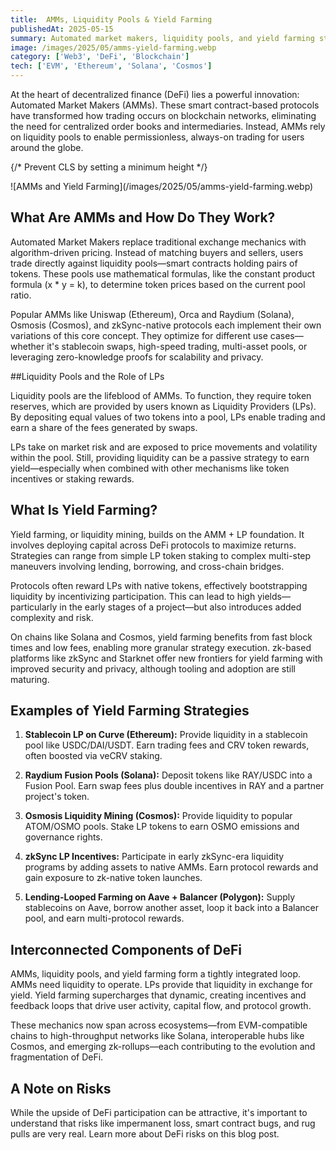 ```yaml
---
title:  AMMs, Liquidity Pools & Yield Farming  
publishedAt: 2025-05-15
summary: Automated market makers, liquidity pools, and yield farming strategies across major blockchains
image: /images/2025/05/amms-yield-farming.webp
category: ['Web3', 'DeFi', 'Blockchain']
tech: ['EVM', 'Ethereum', 'Solana', 'Cosmos']
---
```


At the heart of decentralized finance (DeFi) lies a powerful innovation: Automated Market Makers (AMMs). These smart contract-based protocols have transformed how trading occurs on blockchain networks, eliminating the need for centralized order books and intermediaries. Instead, AMMs rely on liquidity pools to enable permissionless, always-on trading for users around the globe.

{/* Prevent CLS by setting a minimum height */}
<div style={{ minHeight: '300px' }}>
![AMMs and Yield Farming](/images/2025/05/amms-yield-farming.webp)
</div>

## What Are AMMs and How Do They Work?

Automated Market Makers replace traditional exchange mechanics with algorithm-driven pricing. Instead of matching buyers and sellers, users trade directly against liquidity pools—smart contracts holding pairs of tokens. These pools use mathematical formulas, like the constant product formula (x \* y = k), to determine token prices based on the current pool ratio.

Popular AMMs like Uniswap (Ethereum), Orca and Raydium (Solana), Osmosis (Cosmos), and zkSync-native protocols each implement their own variations of this core concept. They optimize for different use cases—whether it's stablecoin swaps, high-speed trading, multi-asset pools, or leveraging zero-knowledge proofs for scalability and privacy.

##Liquidity Pools and the Role of LPs

Liquidity pools are the lifeblood of AMMs. To function, they require token reserves, which are provided by users known as Liquidity Providers (LPs). By depositing equal values of two tokens into a pool, LPs enable trading and earn a share of the fees generated by swaps.

LPs take on market risk and are exposed to price movements and volatility within the pool. Still, providing liquidity can be a passive strategy to earn yield—especially when combined with other mechanisms like token incentives or staking rewards.

## What Is Yield Farming?

Yield farming, or liquidity mining, builds on the AMM + LP foundation. It involves deploying capital across DeFi protocols to maximize returns. Strategies can range from simple LP token staking to complex multi-step maneuvers involving lending, borrowing, and cross-chain bridges.

Protocols often reward LPs with native tokens, effectively bootstrapping liquidity by incentivizing participation. This can lead to high yields—particularly in the early stages of a project—but also introduces added complexity and risk.

On chains like Solana and Cosmos, yield farming benefits from fast block times and low fees, enabling more granular strategy execution. zk-based platforms like zkSync and Starknet offer new frontiers for yield farming with improved security and privacy, although tooling and adoption are still maturing.

## Examples of Yield Farming Strategies

1. **Stablecoin LP on Curve (Ethereum):** Provide liquidity in a stablecoin pool like USDC/DAI/USDT. Earn trading fees and CRV token rewards, often boosted via veCRV staking.

2. **Raydium Fusion Pools (Solana):** Deposit tokens like RAY/USDC into a Fusion Pool. Earn swap fees plus double incentives in RAY and a partner project's token.

3. **Osmosis Liquidity Mining (Cosmos):** Provide liquidity to popular ATOM/OSMO pools. Stake LP tokens to earn OSMO emissions and governance rights.

4. **zkSync LP Incentives:** Participate in early zkSync-era liquidity programs by adding assets to native AMMs. Earn protocol rewards and gain exposure to zk-native token launches.

5. **Lending-Looped Farming on Aave + Balancer (Polygon):** Supply stablecoins on Aave, borrow another asset, loop it back into a Balancer pool, and earn multi-protocol rewards.

## Interconnected Components of DeFi

AMMs, liquidity pools, and yield farming form a tightly integrated loop. AMMs need liquidity to operate. LPs provide that liquidity in exchange for yield. Yield farming supercharges that dynamic, creating incentives and feedback loops that drive user activity, capital flow, and protocol growth.

These mechanics now span across ecosystems—from EVM-compatible chains to high-throughput networks like Solana, interoperable hubs like Cosmos, and emerging zk-rollups—each contributing to the evolution and fragmentation of DeFi.

## A Note on Risks

While the upside of DeFi participation can be attractive, it's important to understand that risks like impermanent loss, smart contract bugs, and rug pulls are very real. Learn more about DeFi risks on this blog post.
